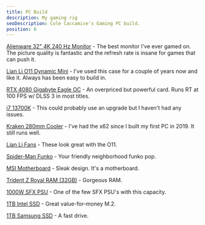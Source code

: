 ```yaml
---
title: PC Build
description: My gaming rig
seoDescription: Cole Caccamise's Gaming PC build.
position: 6
---
```


[Alienware 32" 4K 240 Hz Monitor](https://caccamise.link/alienware) - The best monitor I've ever gamed on. The picture quality is fantastic and the refresh rate is insane for games that can push it.

[Lian Li O11 Dynamic Mini](https://caccamise.link/pc-case) - I've used this case for a couple of years now and like it. Always has been easy to build in.

[RTX 4080 Gigabyte Eagle OC](https://caccamise.link/4080) - An overpriced but powerful card. Runs RT at 100 FPS w/ DLSS 3 in most titles.

[i7 13700K](https://caccamise.link/13700k) - This could probably use an upgrade but I haven't had any issues.

[Kraken 280mm Cooler](https://caccamise.link/kraken) - I've had the x62 since I built my first PC in 2019. It still runs well.

[Lian Li Fans](https://caccamise.link/fans) - These look great with the O11.

[Spider-Man Funko](https://caccamise.link/future-foundation) - Your friendly neighborhood funko pop.

[MSI Motherboard](https://caccamise.link/motherboard) - Sleak design. It's a motherboard.

[Trident Z Royal RAM (32GB)](https://caccamise.link/ram) - Gorgeous RAM.

[1000W SFX PSU](https://caccamise.link/psu) - One of the few SFX PSU's with this capacity.

[1TB Intel SSD](https://caccamise.link/intel-ssd) - Great value-for-money M.2.

[1TB Samsung SSD](https://caccamise.link/samsung-ssd) - A fast drive.
